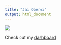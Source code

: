 ```yaml
---
title: "Jai Oberoi"
output: html_document
---
```


<img src="images/nyc.jpg">

Check out my [dashboard](dashboard.html)


